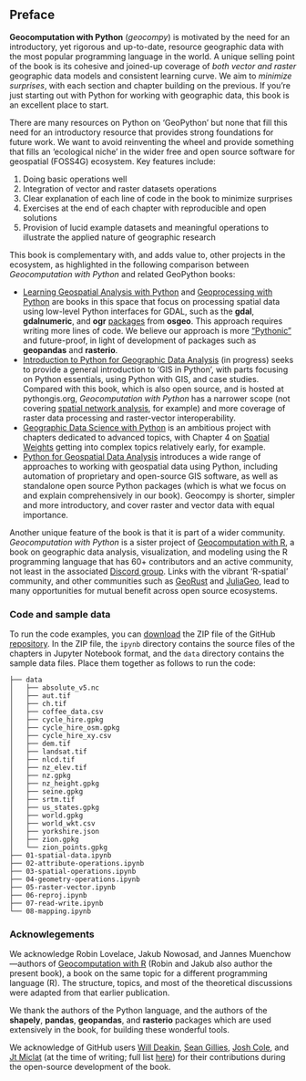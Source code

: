 ## Preface {.unnumbered}

**Geocomputation with Python** (*geocompy*) is motivated by the need for an introductory, yet rigorous and up-to-date, resource geographic data with the most popular programming language in the world.
A unique selling point of the book is its cohesive and joined-up coverage of *both vector and raster* geographic data models and consistent learning curve.
We aim to *minimize surprises*, with each section and chapter building on the previous.
If you're just starting out with Python for working with geographic data, this book is an excellent place to start.

There are many resources on Python on 'GeoPython' but none that fill this need for an introductory resource that provides strong foundations for future work.
We want to avoid reinventing the wheel and provide something that fills an 'ecological niche' in the wider free and open source software for geospatial (FOSS4G) ecosystem.
Key features include:

1.  Doing basic operations well
2.  Integration of vector and raster datasets operations
3.  Clear explanation of each line of code in the book to minimize surprises
4.  Exercises at the end of each chapter with reproducible and open solutions
5.  Provision of lucid example datasets and meaningful operations to illustrate the applied nature of geographic research

This book is complementary with, and adds value to, other projects in the ecosystem, as highlighted in the following comparison between *Geocomputation with Python* and related GeoPython books:

-   [Learning Geospatial Analysis with Python](https://www.packtpub.com/product/learning-geospatial-analysis-with-python/9781783281138) and [Geoprocessing with Python](https://www.manning.com/books/geoprocessing-with-python) are books in this space that focus on processing spatial data using low-level Python interfaces for GDAL, such as the **gdal**, **gdalnumeric**, and **ogr** [packages](https://gdal.org/api/python_bindings.html) from **osgeo**. This approach requires writing more lines of code. We believe our approach is more ["Pythonic"](https://rasterio.readthedocs.io/en/latest/intro.html#philosophy) and future-proof, in light of development of packages such as **geopandas** and **rasterio**.
-   [Introduction to Python for Geographic Data Analysis](https://pythongis.org/) (in progress) seeks to provide a general introduction to 'GIS in Python', with parts focusing on Python essentials, using Python with GIS, and case studies. Compared with this book, which is also open source, and is hosted at pythongis.org, *Geocomputation with Python* has a narrower scope (not covering [spatial network analysis](https://pythongis.org/part3/chapter-11/index.html), for example) and more coverage of raster data processing and raster-vector interoperability.
-   [Geographic Data Science with Python](https://geographicdata.science/book/intro.html) is an ambitious project with chapters dedicated to advanced topics, with Chapter 4 on [Spatial Weights](https://geographicdata.science/book/notebooks/04_spatial_weights.html) getting into complex topics relatively early, for example.
-   [Python for Geospatial Data Analysis](https://www.oreilly.com/library/view/python-for-geospatial/9781098104788/) introduces a wide range of approaches to working with geospatial data using Python, including automation of proprietary and open-source GIS software, as well as standalone open source Python packages (which is what we focus on and explain comprehensively in our book). Geocompy is shorter, simpler and more introductory, and cover raster and vector data with equal importance.

Another unique feature of the book is that it is part of a wider community.
*Geocomputation with Python* is a sister project of [Geocomputation with R](https://r.geocompx.org/), a book on geographic data analysis, visualization, and modeling using the R programming language that has 60+ contributors and an active community, not least in the associated [Discord group](https://discord.gg/PMztXYgNxp).
Links with the vibrant 'R-spatial' community, and other communities such as [GeoRust](https://georust.org/) and [JuliaGeo](https://juliageo.org/), lead to many opportunities for mutual benefit across open source ecosystems.

### Code and sample data

To run the code examples, you can [download](https://github.com/geocompx/geocompy/zipball/master) the ZIP file of the GitHub [repository](https://github.com/geocompx/geocompy/). In the ZIP file, the `ipynb` directory contains the source files of the chapters in Jupyter Notebook format, and the `data` directory contains the sample data files. Place them together as follows to run the code:

```text
├── data
│   ├── absolute_v5.nc
│   ├── aut.tif
│   ├── ch.tif
│   ├── coffee_data.csv
│   ├── cycle_hire.gpkg
│   ├── cycle_hire_osm.gpkg
│   ├── cycle_hire_xy.csv
│   ├── dem.tif
│   ├── landsat.tif
│   ├── nlcd.tif
│   ├── nz_elev.tif
│   ├── nz.gpkg
│   ├── nz_height.gpkg
│   ├── seine.gpkg
│   ├── srtm.tif
│   ├── us_states.gpkg
│   ├── world.gpkg
│   ├── world_wkt.csv
│   ├── yorkshire.json
│   ├── zion.gpkg
│   └── zion_points.gpkg
├── 01-spatial-data.ipynb
├── 02-attribute-operations.ipynb
├── 03-spatial-operations.ipynb
├── 04-geometry-operations.ipynb
├── 05-raster-vector.ipynb
├── 06-reproj.ipynb
├── 07-read-write.ipynb
└── 08-mapping.ipynb
```

### Acknowlegements

We acknowledge Robin Lovelace, Jakub Nowosad, and Jannes Muenchow---authors of [Geocomputation with R](https://r.geocompx.org/) (Robin and Jakub also author the present book), a book on the same topic for a different programming language (R). The structure, topics, and most of the theoretical discussions were adapted from that earlier publication. 

We thank the authors of the Python language, and the authors of the **shapely**, **pandas**, **geopandas**, and **rasterio** packages which are used extensively in the book, for building these wonderful tools. 

We acknowledge of GitHub users [Will Deakin](https://github.com/anisotropi4), [Sean Gillies](https://github.com/sgillies), [Josh Cole](https://github.com/JoshCole-DTA), and [Jt Miclat](https://github.com/jtmiclat) (at the time of writing; full list [here](https://github.com/geocompx/geocompy/graphs/contributors)) for their contributions during the open-source development of the book. 